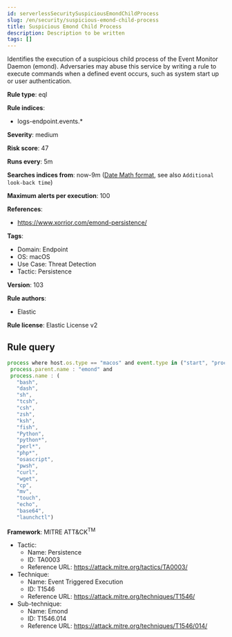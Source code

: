 ```yaml
---
id: serverlessSecuritySuspiciousEmondChildProcess
slug: /en/security/suspicious-emond-child-process
title: Suspicious Emond Child Process
description: Description to be written
tags: []
---
```


<div id="suspicious-emond-child-process"></div>

Identifies the execution of a suspicious child process of the Event Monitor Daemon (emond). Adversaries may abuse this service by writing a rule to execute commands when a defined event occurs, such as system start up or user authentication.

**Rule type**: eql

**Rule indices**: 

* logs-endpoint.events.*

**Severity**: medium

**Risk score**: 47

**Runs every**: 5m

**Searches indices from**: now-9m ([Date Math format](((ref))/common-options.html#date-math), see also <DocLink id="serverlessSecurityRulesUiCreate" section="set-the-rules-schedule">`Additional look-back time`</DocLink>)

**Maximum alerts per execution**: 100

**References**: 

* https://www.xorrior.com/emond-persistence/

**Tags**: 

* Domain: Endpoint
* OS: macOS
* Use Case: Threat Detection
* Tactic: Persistence

**Version**: 103

**Rule authors**: 

* Elastic

**Rule license**: Elastic License v2

## Rule query

```js
process where host.os.type == "macos" and event.type in ("start", "process_started") and
 process.parent.name : "emond" and
 process.name : (
   "bash",
   "dash",
   "sh",
   "tcsh",
   "csh",
   "zsh",
   "ksh",
   "fish",
   "Python",
   "python*",
   "perl*",
   "php*",
   "osascript",
   "pwsh",
   "curl",
   "wget",
   "cp",
   "mv",
   "touch",
   "echo",
   "base64",
   "launchctl")

```

**Framework**: MITRE ATT&CK<sup>TM</sup>

* Tactic:
    * Name: Persistence
    * ID: TA0003
    * Reference URL: https://attack.mitre.org/tactics/TA0003/
* Technique:
    * Name: Event Triggered Execution
    * ID: T1546
    * Reference URL: https://attack.mitre.org/techniques/T1546/
* Sub-technique:
    * Name: Emond
    * ID: T1546.014
    * Reference URL: https://attack.mitre.org/techniques/T1546/014/

